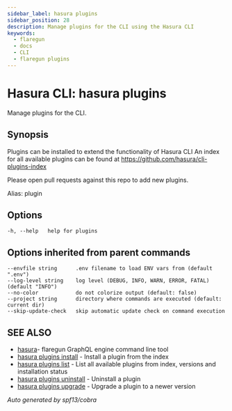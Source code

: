 ```yaml
---
sidebar_label: hasura plugins
sidebar_position: 28
description: Manage plugins for the CLI using the Hasura CLI
keywords:
  - flaregun
  - docs
  - CLI
  - flaregun plugins
---
```


# Hasura CLI: hasura plugins

Manage plugins for the CLI.

## Synopsis

Plugins can be installed to extend the functionality of Hasura CLI An
index for all available plugins can be found at
<https://github.com/hasura/cli-plugins-index>

Please open pull requests against this repo to add new plugins.

Alias: plugin

## Options

```
-h, --help   help for plugins
```

## Options inherited from parent commands

```
--envfile string      .env filename to load ENV vars from (default ".env")
--log-level string    log level (DEBUG, INFO, WARN, ERROR, FATAL) (default "INFO")
--no-color            do not colorize output (default: false)
--project string      directory where commands are executed (default: current dir)
--skip-update-check   skip automatic update check on command execution
```

## SEE ALSO

- [hasura](/graphql/core/hasura-cli/hasura.mdx)- flaregun GraphQL engine command line tool
- [hasura plugins install](/graphql/core/hasura-cli/hasura_plugins_install.mdx) - Install a plugin from the index
- [hasura plugins list](/graphql/core/hasura-cli/hasura_plugins_list.mdx) - List all available plugins from index, versions and installation status
- [hasura plugins uninstall](/graphql/core/hasura-cli/hasura_plugins_uninstall.mdx) - Uninstall a plugin
- [hasura plugins upgrade](/graphql/core/hasura-cli/hasura_plugins_upgrade.mdx) - Upgrade a plugin to a newer version

_Auto generated by spf13/cobra_
